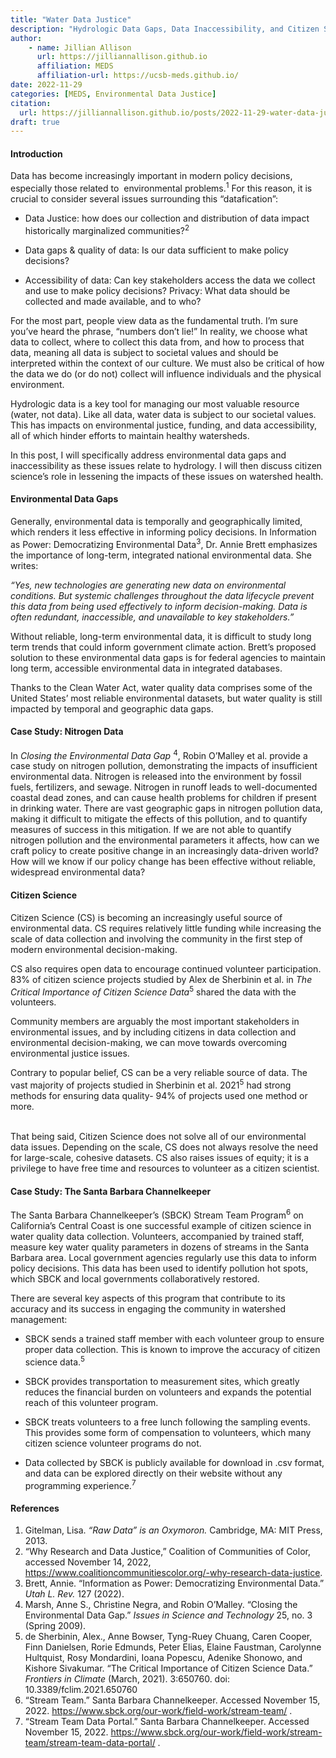 ```yaml
---
title: "Water Data Justice" 
description: "Hydrologic Data Gaps, Data Inaccessibility, and Citizen Science" 
author: 
    - name: Jillian Allison
      url: https://jilliannallison.github.io
      affiliation: MEDS
      affiliation-url: https://ucsb-meds.github.io/
date: 2022-11-29
categories: [MEDS, Environmental Data Justice]
citation: 
  url: https://jilliannallison.github.io/posts/2022-11-29-water-data-justice
draft: true
---
```


#### Introduction

Data has become increasingly important in modern policy decisions, especially those related to  environmental problems.^1^ For this reason, it is crucial to consider several issues surrounding this "datafication":

-   Data Justice: how does our collection and distribution of data impact historically marginalized communities?^2^

-   Data gaps & quality of data: Is our data sufficient to make policy decisions?

-   Accessibility of data: Can key stakeholders access the data we collect and use to make policy decisions? Privacy: What data should be collected and made available, and to who? 

For the most part, people view data as the fundamental truth. I'm sure you've heard the phrase, "numbers don't lie!" In reality, we choose what data to collect, where to collect this data from, and how to process that data, meaning all data is subject to societal values and should be interpreted within the context of our culture. We must also be critical of how the data we do (or do not) collect will influence individuals and the physical environment. 

Hydrologic data is a key tool for managing our most valuable resource (water, not data). Like all data, water data is subject to our societal values. This has impacts on environmental justice, funding, and data accessibility, all of which hinder efforts to maintain healthy watersheds. 

In this post, I will specifically address environmental data gaps and inaccessibility as these issues relate to hydrology. I will then discuss citizen science's role in lessening the impacts of these issues on watershed health.

#### Environmental Data Gaps

Generally, environmental data is temporally and geographically limited, which renders it less effective in informing policy decisions. In Information as Power: Democratizing Environmental Data^3^, Dr. Annie Brett emphasizes the importance of long-term, integrated national environmental data. She writes:

*"Yes, new technologies are generating new data on environmental conditions. But systemic challenges throughout the data lifecycle prevent this data from being used effectively to inform decision-making. Data is often redundant, inaccessible, and unavailable to key stakeholders."*\

Without reliable, long-term environmental data, it is difficult to study long term trends that could inform government climate action. Brett's proposed solution to these environmental data gaps is for federal agencies to maintain long term, accessible environmental data in integrated databases. 

Thanks to the Clean Water Act, water quality data comprises some of the United States' most reliable environmental datasets, but water quality is still impacted by temporal and geographic data gaps. 

#### Case Study: Nitrogen Data

In *Closing the Environmental Data Gap* ^4^, Robin O'Malley et al. provide a case study on nitrogen pollution, demonstrating the impacts of insufficient environmental data. Nitrogen is released into the environment by fossil fuels, fertilizers, and sewage. Nitrogen in runoff leads to well-documented coastal dead zones, and can cause health problems for children if present in drinking water. There are vast geographic gaps in nitrogen pollution data, making it difficult to mitigate the effects of this pollution, and to quantify measures of success in this mitigation. If we are not able to quantify nitrogen pollution and the environmental parameters it affects, how can we craft policy to create positive change in an increasingly data-driven world? How will we know if our policy change has been effective without reliable, widespread environmental data? 

#### Citizen Science

Citizen Science (CS) is becoming an increasingly useful source of environmental data. CS requires relatively little funding while increasing the scale of data collection and involving the community in the first step of modern environmental decision-making. 

CS also requires open data to encourage continued volunteer participation. 83% of citizen science projects studied by Alex de Sherbinin et al. in *The Critical Importance of Citizen Science Data*^5^ shared the data with the volunteers. 

Community members are arguably the most important stakeholders in environmental issues, and by including citizens in data collection and environmental decision-making, we can move towards overcoming environmental justice issues. 

Contrary to popular belief, CS can be a very reliable source of data. The vast majority of projects studied in Sherbinin et al. 2021^5^ had strong methods for ensuring data quality- 94% of projects used one method or more. 

\
That being said, Citizen Science does not solve all of our environmental data issues. Depending on the scale, CS does not always resolve the need for large-scale, cohesive datasets. CS also raises issues of equity; it is a privilege to have free time and resources to volunteer as a citizen scientist. 

#### Case Study: The Santa Barbara Channelkeeper

The Santa Barbara Channelkeeper's (SBCK) Stream Team Program^6^ on California's Central Coast is one successful example of citizen science in water quality data collection. Volunteers, accompanied by trained staff, measure key water quality parameters in dozens of streams in the Santa Barbara area. Local government agencies regularly use this data to inform policy decisions. This data has been used to identify pollution hot spots, which SBCK and local governments collaboratively restored. 

There are several key aspects of this program that contribute to its accuracy and its success in engaging the community in watershed management:

-   SBCK sends a trained staff member with each volunteer group to ensure proper data collection. This is known to improve the accuracy of citizen science data.^5^

-   SBCK provides transportation to measurement sites, which greatly reduces the financial burden on volunteers and expands the potential reach of this volunteer program. 

-   SBCK treats volunteers to a free lunch following the sampling events. This provides some form of compensation to volunteers, which many citizen science volunteer programs do not. 

-   Data collected by SBCK is publicly available for download in .csv format, and data can be explored directly on their website without any programming experience.^7^

#### References

1.  Gitelman, Lisa. *"Raw Data" is an Oxymoron.* Cambridge, MA: MIT Press, 2013. 
2.  "Why Research and Data Justice," Coalition of Communities of Color, accessed November 14, 2022, <https://www.coalitioncommunitiescolor.org/-why-research-data-justice>.
3.  Brett, Annie. "Information as Power: Democratizing Environmental Data." *Utah L. Rev.* 127 (2022). 
4.  Marsh, Anne S., Christine Negra, and Robin O'Malley. "Closing the Environmental Data Gap." *Issues in Science and Technology* 25, no. 3 (Spring 2009).
5.  de Sherbinin, Alex., Anne Bowser, Tyng-Ruey Chuang, Caren Cooper, Finn Danielsen, Rorie Edmunds, Peter Elias, Elaine Faustman, Carolynne Hultquist, Rosy Mondardini, Ioana Popescu, Adenike Shonowo, and Kishore Sivakumar. "The Critical Importance of Citizen Science Data." *Frontiers in Climate* (March, 2021). 3:650760. doi: 10.3389/fclim.2021.650760
6.  "Stream Team." Santa Barbara Channelkeeper. Accessed November 15, 2022. <https://www.sbck.org/our-work/field-work/stream-team/> . 
7.  "Stream Team Data Portal." Santa Barbara Channelkeeper. Accessed November 15, 2022. <https://www.sbck.org/our-work/field-work/stream-team/stream-team-data-portal/> .\
    \
    \
    \

\
\
